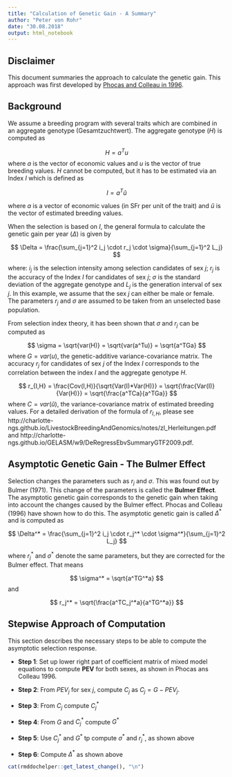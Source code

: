```yaml
---
title: "Calculation of Genetic Gain - A Summary"
author: "Peter von Rohr"
date: "30.08.2018"
output: html_notebook
---
```


## Disclaimer
This document summaries the approach to calculate the genetic gain. This approach was first developed by [Phocas and Colleau in 1996](https://link.springer.com/article/10.1007%2FBF00225759). 


## Background
We assume a breeding program with several traits which are combined in an aggregate genotype (Gesamtzuchtwert). The aggregate genotype ($H$) is computed as 

$$
H = a^Tu
$$
where $a$ is the vector of economic values and $u$ is the vector of true breeding values. $H$ cannot be computed, but it has to be estimated via an Index $I$ which is defined as 

$$I = a^T\hat{u}$$

where $a$ is a vector of economic values (in SFr per unit of the trait) and $\hat{u}$ is the vector of estimated breeding values. 

When the selection is based on $I$, the general formula to calculate the genetic gain per year ($\Delta$) is given by

$$
\Delta = \frac{\sum_{j=1}^2 i_j \cdot r_j \cdot \sigma}{\sum_{j=1}^2 L_j}
$$

where: $i_j$ is the selection intensity among selection candidates of sex $j$; $r_j$ is the accuracy of the Index $I$ for candidates of sex $j$; $\sigma$ is the standard deviation of the aggregate genotype and $L_j$ is the generation interval of sex $j$. In this example, we assume that the sex $j$ can either be male or female. The parameters $r_j$ and $\sigma$ are assumed to be taken from an unselected base population. 

From selection index theory, it has been shown that $\sigma$ and $r_j$ can be computed as

$$
\sigma = \sqrt{var(H)} = \sqrt{var(a^Tu)} = \sqrt{a^TGa}
$$
where $G = var(u)$, the genetic-additive variance-covariance matrix. The accuracy $r_j$ for candidates of sex $j$ of the Index $I$ corresponds to the correlation between the index $I$ and the aggregate genotype $H$. 

$$
r_{I,H} = \frac{Cov(I,H)}{\sqrt{Var(I)*Var(H)}} = \sqrt{\frac{Var(I)}{Var(H)}} = \sqrt{\frac{a^TCa}{a^TGa}}
$$
where $C = var(\hat{u})$, the variance-covariance matrix of estimated breeding values. For a detailed derivation of the formula of $r_{I,H}$, please see http://charlotte-ngs.github.io/LivestockBreedingAndGenomics/notes/zl_Herleitungen.pdf and http://charlotte-ngs.github.io/GELASM/w9/DeRegressEbvSummaryGTF2009.pdf.



## Asymptotic Genetic Gain - The Bulmer Effect
Selection changes the parameters such as $r_j$ and $\sigma$. This was found out by Bulmer (1971). This change of the parameters is called the __Bulmer Effect__. The asymptotic genetic gain corresponds to the genetic gain when taking into account the changes caused by the Bulmer effect. Phocas and Colleau (1996) have shown how to do this. The asymptotic genetic gain is called $\Delta^*$ and is computed as

$$
\Delta^* = \frac{\sum_{j=1}^2 i_j \cdot r_j^* \cdot \sigma^*}{\sum_{j=1}^2 L_j}
$$

where $r_j^*$ and $\sigma^*$ denote the same parameters, but they are corrected for the Bulmer effect. That means

$$
\sigma^* =  \sqrt{a^TG^*a}
$$
and

$$
r_j^* = \sqrt{\frac{a^TC_j^*a}{a^TG^*a}}
$$


## Stepwise Approach of Computation
This section describes the necessary steps to be able to compute 
the asymptotic selection response.

* __Step 1__: Set up lower right part of coefficient matrix of mixed model equations to compute __PEV__ for both sexes, as shown in Phocas ans Colleau 1996.

* __Step 2__: From $PEV_j$ for sex $j$, compute $C_j$ as $C_j = G - PEV_j$. 

* __Step 3__: From $C_j$ compute $C_j^*$ 

* __Step 4__: From $G$ and $C_j^*$ compute $G^*$ 

* __Step 5__: Use $C_j^*$ and $G^*$ tp compute $\sigma^*$ and $r_j^*$, as shown above

* __Step 6__: Compute $\Delta^*$ as shown above



```r
cat(rmddochelper::get_latest_change(), "\n")
```

